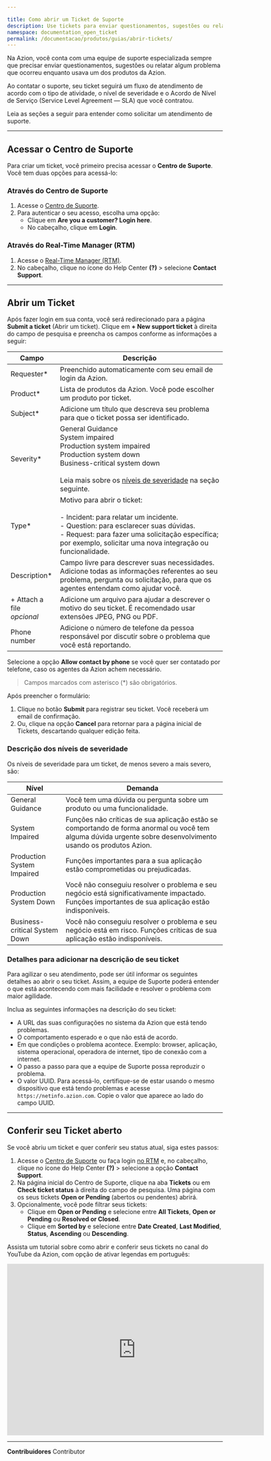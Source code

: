 ```yaml
---

title: Como abrir um Ticket de Suporte
description: Use tickets para enviar questionamentos, sugestões ou relatar algum problema que tenha ocorrido na utilização dos produtos da Azion.
namespace: documentation_open_ticket
permalink: /documentacao/produtos/guias/abrir-tickets/
---
```



Na Azion, você conta com uma equipe de suporte especializada sempre que precisar enviar questionamentos, sugestões ou relatar algum problema que ocorreu enquanto usava um dos produtos da Azion.

Ao contatar o suporte, seu ticket seguirá um fluxo de atendimento de acordo com o tipo de atividade, o nível de severidade e o Acordo de Nível de Serviço (Service Level Agreement — SLA) que você contratou.

Leia as seções a seguir para entender como solicitar um atendimento de suporte.

---

## Acessar o Centro de Suporte

Para criar um ticket, você primeiro precisa acessar o **Centro de Suporte**. Você tem duas opções para acessá-lo:

### Através do Centro de Suporte

1. Acesse o [Centro de Suporte](https://tickets.azion.com/).
2. Para autenticar o seu acesso, escolha uma opção:
   - Clique em **Are you a customer? Login here**.
   - No cabeçalho, clique em **Login**.

### Através do Real-Time Manager (RTM)

1. Acesse o [Real-Time Manager (RTM)](https://manager.azion.com/).
2. No cabeçalho, clique no ícone do Help Center **(?)** > selecione **Contact⁠ Support**.

---

## Abrir um Ticket

Após fazer login em sua conta, você será redirecionado para a página **Submit a ticket** (Abrir um ticket). Clique em **+ New support ticket** à direita do campo de pesquisa e preencha os campos conforme as informações a seguir:

| Campo | Descrição |
|-------|-----------|
| Requester* | Preenchido automaticamente com seu email de login da Azion. |
| Product* | Lista de produtos da Azion. Você pode escolher um produto por ticket. |
| Subject* | Adicione um título que descreva seu problema para que o ticket possa ser identificado. |
| Severity* | General Guidance<br /> System impaired<br /> Production system impaired<br /> Production system down<br /> Business-critical system down<br /><br />Leia mais sobre os [níveis de severidade](#niveis-severidade) na seção seguinte. |
| Type* | Motivo para abrir o ticket:<br /><br /> - Incident: para relatar um incidente. <br />- Question: para esclarecer suas dúvidas. <br />- Request: para fazer uma solicitação específica; por exemplo, solicitar uma nova integração ou funcionalidade. |
| Description* | Campo livre para descrever suas necessidades. Adicione todas as informações referentes ao seu problema, pergunta ou solicitação, para que os agentes entendam como ajudar você. |
| + Attach a file<br /> *opcional* | Adicione um arquivo para ajudar a descrever o motivo do seu ticket. É recomendado usar extensões JPEG, PNG ou PDF. |
| Phone number | Adicione o número de telefone da pessoa responsável por discutir sobre o problema que você está reportando. |

Selecione a opção **Allow contact by phone** se você quer ser contatado por telefone, caso os agentes da Azion achem necessário.

> Campos marcados com asterisco (*) são obrigatórios.

Após preencher o formulário:

1. Clique no botão **Submit** para registrar seu ticket. Você receberá um email de confirmação.
2. Ou, clique na opção **Cancel** para retornar para a página inicial de Tickets, descartando qualquer edição feita.

### Descrição dos níveis de severidade

Os níveis de severidade para um ticket, de menos severo a mais severo, são:

| Nível | Demanda |
|-------|---------|
| General Guidance | Você tem uma dúvida ou pergunta sobre um produto ou uma funcionalidade. |
| System Impaired | Funções não críticas de sua aplicação estão se comportando de forma anormal ou você tem alguma dúvida urgente sobre desenvolvimento usando os produtos Azion. |
| Production System Impaired | Funções importantes para a sua aplicação estão comprometidas ou prejudicadas. |
| Production System Down | Você não conseguiu resolver o problema e seu negócio está significativamente impactado. Funções importantes de sua aplicação estão indisponíveis. |
| Business-critical System Down | Você não conseguiu resolver o problema e seu negócio está em risco. Funções críticas de sua aplicação estão indisponíveis. |

### Detalhes para adicionar na descrição de seu ticket

Para agilizar o seu atendimento, pode ser útil informar os seguintes detalhes ao abrir o seu ticket. Assim, a equipe de Suporte poderá entender o que está acontecendo com mais facilidade e resolver o problema com maior agilidade.

Inclua as seguintes informações na descrição do seu ticket:

- A URL das suas configurações no sistema da Azion que está tendo problemas.
- O comportamento esperado e o que não está de acordo.
- Em que condições o problema acontece. Exemplo: browser, aplicação, sistema operacional, operadora de internet, tipo de conexão com a internet.
- O passo a passo para que a equipe de Suporte possa reproduzir o problema.
- O valor UUID. Para acessá-lo, certifique-se de estar usando o mesmo dispositivo que está tendo problemas e acesse `https://netinfo.azion.com`. Copie o valor que aparece ao lado do campo UUID.

---

## Conferir seu⁠ Ticket aberto

Se você abriu um ticket e quer conferir seu status atual, siga estes passos:

1. Acesse o [Centro de Suporte](https://tickets.azion.com/) ou faça login [no RTM](https://manager.azion.com/) e, no cabeçalho, clique no ícone do Help Center **(?)** > selecione a opção **Contact Support**.
2. Na página inicial do Centro de Suporte, clique na aba **Tickets** ou em **Check ticket status** à direita do campo de pesquisa. Uma página com os seus tickets **Open or Pending** (abertos ou pendentes) abrirá.
3. Opcionalmente, você pode filtrar seus tickets:
   - Clique em **Open or Pending** e selecione entre **All Tickets**, **Open or Pending** ou **Resolved or Closed**.
   - Clique em **Sorted by** e selecione entre **Date Created**, **Last Modified**, **Status**, **Ascending** ou **Descending**.

Assista um tutorial sobre como abrir e conferir seus tickets no canal do YouTube da Azion, com opção de ativar legendas em português:

<iframe
   src="https://www.youtube.com/embed/DDeT-W7S89Y"
   loading="lazy"
   width="600"
   height="400"
   title="Opening a support ticket and checking on open tickets"
   frameborder="0"
   allow="accelerometer; autoplay; clipboard-write; encrypted-media; gyroscope; picture-in-picture; web-share"
   allowfullscreen></iframe>




---


**Contribuidores** <ContributorList>Contributor</ContributorList>
